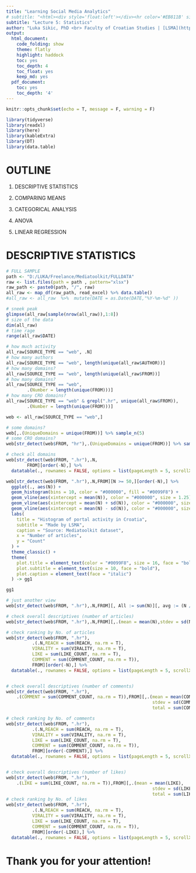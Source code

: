 ```yaml
---
title: "Learning Social Media Analytics"
# subtitle: "<html><div style='float:left'></div><hr color='#EB811B' size=1px width=796px></html>"
subtitle: "Lecture 5: Statistics"
author: "Luka Sikic, PhD <br> Faculty of Croatian Studies | [LSMA](https://lusiki.github.io/Learning-Social-Media-Analytics/)"
output:
  html_document:
    code_folding: show
    theme: flatly
    highlight: haddock
    toc: yes
    toc_depth: 4
    toc_float: yes
    keep_md: yes
  pdf_document:
    toc: yes
    toc_depth: '4'
---
```


```r
knitr::opts_chunk$set(echo = T, message = F, warning = F)
```


```r
library(tidyverse)
library(readxl)
library(here)
library(kableExtra)
library(DT)
library(data.table)
```


# OUTLINE

1. DESCRIPTIVE STATISTICS

2. COMPARING MEANS

3. CATEGORICAL ANALYSIS

4. ANOVA

5. LINEAR REGRESSION



# DESCRIPTIVE STATISTICS




```r
# FULL SAMPLE
path <- "D:/LUKA/Freelance/Mediatoolkit/FULLDATA"
raw <- list.files(path = path , pattern="xlsx")
raw_path <- paste0(path, "/", raw)
all_raw <- map_df(raw_path, read_excel) %>% data.table()
#all_raw <- all_raw  %>%  mutate(DATE = as.Date(DATE,"%Y-%m-%d" ))
```

```r
# sneek peak
glimpse(all_raw[sample(nrow(all_raw)),1:8])
# size of the data
dim(all_raw)
# time rage
range(all_raw$DATE)
```





```r
# how much activity
all_raw[SOURCE_TYPE == "web", .N]
# how many authors
all_raw[SOURCE_TYPE == "web", length(unique(all_raw$AUTHOR))]
# how many domains?
all_raw[SOURCE_TYPE == "web", length(unique(all_raw$FROM))]
# how many domains?
all_raw[SOURCE_TYPE == "web",
        .(Number = length(unique(FROM)))]
# how many CRO domains?
all_raw[SOURCE_TYPE == "web" & grepl(".hr", unique(all_raw$FROM)),
        .(Number = length(unique(FROM)))]

```

```r
web <- all_raw[SOURCE_TYPE == "web",]
```



```r
# some domains?
web[,.(UniqueDomains = unique(FROM))] %>% sample_n(5)
# some CRO domains?
web[str_detect(web$FROM, "hr"),.(UniqueDomains = unique(FROM))] %>% sample_n(5)
```



```r
# check all domains
web[str_detect(web$FROM, ".hr"),.N,
        FROM][order(-N),] %>%
  datatable(., rownames = FALSE, options = list(pageLength = 5, scrollX=T))
```



```r
web[str_detect(web$FROM, ".hr"),.N,FROM][N >= 50,][order(-N),] %>%
  ggplot(., aes(N)) +
  geom_histogram(bins = 10, color = "#000000", fill = "#0099F8") + 
  geom_vline(aes(xintercept = mean(N)), color = "#000000", size = 1.25) +
  geom_vline(aes(xintercept = mean(N) + sd(N)), color = "#000000", size = 1, linetype = "dashed") +
  geom_vline(aes(xintercept = mean(N) - sd(N)), color = "#000000", size = 1, linetype = "dashed") +
  labs(
    title = "Histogram of portal activity in Croatia",
    subtitle = "Made by LSMA",
    caption = "Source: Mediatoolkit dataset",
    x = "Number of articles",
    y = "Count"
  ) +
  theme_classic() +
  theme(
    plot.title = element_text(color = "#0099F8", size = 16, face = "bold"),
    plot.subtitle = element_text(size = 10, face = "bold"),
    plot.caption = element_text(face = "italic")
  ) -> gg1
```




```r
gg1
```




```r
# just another view
web[str_detect(web$FROM, ".hr"),.N,FROM][, All := sum(N)][, avg := (N / All)*100][order(-N),] 
```




```r

# check overall descriptives (number of articles)
web[str_detect(web$FROM, ".hr"),.N,FROM][,.(mean = mean(N),stdev = sd(N), total = sum(N))]

# check ranking by No. of articles
web[str_detect(web$FROM, ".hr"),
          .(.N,REACH = sum(REACH, na.rm = T),
          VIRALITY = sum(VIRALITY, na.rm = T),
          LIKE = sum(LIKE_COUNT, na.rm = T),
          COMMENT = sum(COMMENT_COUNT, na.rm = T)), 
          FROM][order(-N),] %>%
  datatable(., rownames = FALSE, options = list(pageLength = 5, scrollX=T) )


# check overall descriptives (number of comments)
web[str_detect(web$FROM, ".hr"),
    .(COMMENT = sum(COMMENT_COUNT, na.rm = T)),FROM][,.(mean = mean(COMMENT),
                                                        stdev = sd(COMMENT),
                                                        total = sum(COMMENT))]

# check ranking by No. of comments
web[str_detect(web$FROM, ".hr"),
          .(.N,REACH = sum(REACH, na.rm = T),
          VIRALITY = sum(VIRALITY, na.rm = T),
          LIKE = sum(LIKE_COUNT, na.rm = T),
          COMMENT = sum(COMMENT_COUNT, na.rm = T)), 
          FROM][order(-COMMENT),] %>%
  datatable(., rownames = FALSE, options = list(pageLength = 5, scrollX=T) )


# check overall descriptives (number of likes)
web[str_detect(web$FROM, ".hr"),
    .(LIKE = sum(LIKE_COUNT, na.rm = T)),FROM][,.(mean = mean(LIKE),
                                                        stdev = sd(LIKE),
                                                        total = sum(LIKE))]
# check ranking by No. of likes
web[str_detect(web$FROM, ".hr"),
          .(.N,REACH = sum(REACH, na.rm = T),
          VIRALITY = sum(VIRALITY, na.rm = T),
          LIKE = sum(LIKE_COUNT, na.rm = T),
          COMMENT = sum(COMMENT_COUNT, na.rm = T)), 
          FROM][order(-LIKE),] %>%
  datatable(., rownames = FALSE, options = list(pageLength = 5, scrollX=T) )

```


















# Thank you for your attention!






















